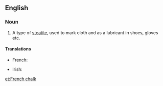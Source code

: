 ==English==

===Noun===
{{en-noun|-|sg=[[French]] [[chalk]]}}

# A type of [[steatite]], used to mark cloth and as a lubricant in shoes, gloves etc.

====Translations====
{{trans-top|type of steatite}}
* French: {{t|fr|craie de tailleur|f}}
{{trans-mid}}
* Irish: {{t|ga|cailc fhrancach|f}}
{{trans-bottom}}

[[et:French chalk]]